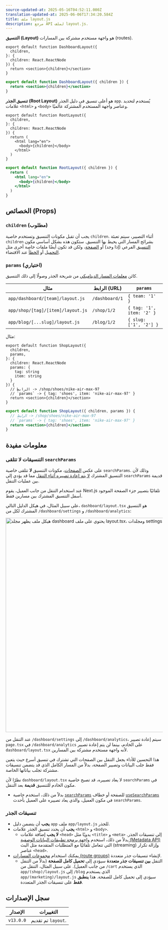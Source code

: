 ```yaml
---
source-updated-at: 2025-05-16T04:52:11.000Z
translation-updated-at: 2025-06-06T17:34:20.584Z
title: ملف layout.js
description: مرجع API لملف layout.js.
---
```


**التنسيق (Layout)** هو واجهة مستخدم مشتركة بين المسارات (routes).

```tsx filename="app/dashboard/layout.tsx" switcher
export default function DashboardLayout({
  children,
}: {
  children: React.ReactNode
}) {
  return <section>{children}</section>
}
```

```jsx filename="app/dashboard/layout.js" switcher
export default function DashboardLayout({ children }) {
  return <section>{children}</section>
}
```

**تنسيق الجذر (Root Layout)** هو أعلى تنسيق في دليل الجذر `app`. يُستخدم لتحديد علامات `<html>` و `<body>` وعناصر واجهة المستخدم المشتركة عالميًا.

```tsx filename="app/layout.tsx" switcher
export default function RootLayout({
  children,
}: {
  children: React.ReactNode
}) {
  return (
    <html lang="en">
      <body>{children}</body>
    </html>
  )
}
```

```jsx filename="app/layout.js" switcher
export default function RootLayout({ children }) {
  return (
    <html lang="en">
      <body>{children}</body>
    </html>
  )
}
```

## الخصائص (Props)

### `children` (مطلوب)

يجب أن تقبل مكونات التنسيق وتستخدم خاصية `children`. أثناء التصيير، سيتم تعبئة `children` بشرائح المسار التي يحيط بها التنسيق. ستكون هذه بشكل أساسي مكون [التنسيق](/docs/app/building-your-application/routing/pages-and-layouts#pages) الفرعي (إذا وجد) أو [الصفحة](/docs/app/building-your-application/routing/pages-and-layouts#pages)، ولكن قد تكون أيضًا ملفات خاصة أخرى مثل [التحميل](/docs/app/building-your-application/routing/loading-ui-and-streaming) أو [الخطأ](/docs/app/building-your-application/routing/error-handling) عند الاقتضاء.

### `params` (اختياري)

كائن [معلمات المسار الديناميكي](/docs/app/building-your-application/routing/dynamic-routes) من شريحة الجذر وصولًا إلى ذلك التنسيق.

| مثال                           | الرابط (URL)     | `params`                  |
| ------------------------------ | ---------------- | ------------------------- |
| `app/dashboard/[team]/layout.js`  | `/dashboard/1` | `{ team: '1' }`           |
| `app/shop/[tag]/[item]/layout.js` | `/shop/1/2`    | `{ tag: '1', item: '2' }` |
| `app/blog/[...slug]/layout.js`    | `/blog/1/2`    | `{ slug: ['1', '2'] }`    |

مثال:

```tsx filename="app/shop/[tag]/[item]/layout.tsx" switcher
export default function ShopLayout({
  children,
  params,
}: {
  children: React.ReactNode
  params: {
    tag: string
    item: string
  }
}) {
  // الرابط -> /shop/shoes/nike-air-max-97
  // `params` -> { tag: 'shoes', item: 'nike-air-max-97' }
  return <section>{children}</section>
}
```

```jsx filename="app/shop/[tag]/[item]/layout.js" switcher
export default function ShopLayout({ children, params }) {
  // الرابط -> /shop/shoes/nike-air-max-97
  // `params` -> { tag: 'shoes', item: 'nike-air-max-97' }
  return <section>{children}</section>
}
```

## معلومات مفيدة

### التنسيقات لا تتلقى `searchParams`

على عكس [الصفحات](/docs/app/api-reference/file-conventions/page)، مكونات التنسيق **لا** تتلقى خاصية `searchParams`. وذلك لأن التنسيق المشترك [لا يتم إعادة تصييره أثناء التنقل](/docs/app/building-your-application/routing/linking-and-navigating#4-partial-rendering) مما قد يؤدي إلى `searchParams` قديمة بين عمليات التنقل.

عند استخدام التنقل من جانب العميل، يقوم Next.js تلقائيًا بتصيير جزء الصفحة الموجود أسفل التنسيق المشترك بين مسارين فقط.

على سبيل المثال، في هيكل الدليل التالي، `dashboard/layout.tsx` هو التنسيق المشترك لكل من `/dashboard/settings` و `/dashboard/analytics`:

<Image
  alt="هيكل ملف يظهر مجلد dashboard يحتوي على ملف layout.tsx، ومجلدات settings و analytics تحتوي على صفحاتها الخاصة"
  srcLight="/docs/light/shared-dashboard-layout.png"
  srcDark="/docs/dark/shared-dashboard-layout.png"
  width="1600"
  height="687"
/>

عند التنقل من `/dashboard/settings` إلى `/dashboard/analytics`، سيتم إعادة تصيير `page.tsx` في `/dashboard/analytics` على الخادم، بينما لن يتم إعادة تصيير `dashboard/layout.tsx` لأنه واجهة مستخدم مشتركة بين المسارين.

هذا التحسين للأداء يجعل التنقل بين الصفحات التي تشترك في تنسيق أسرع حيث يتعين فقط جلب البيانات وتصيير الصفحة، بدلاً من المسار الكامل الذي قد يتضمن تنسيقات مشتركة تجلب بياناتها الخاصة.

نظرًا لأن `dashboard/layout.tsx` لا يعاد تصييره، قد تصبح خاصية `searchParams` في مكون الخادم للتنسيق **قديمة** بعد التنقل.

- بدلاً من ذلك، استخدم خاصية [`searchParams`](/docs/app/api-reference/file-conventions/page#searchparams-optional) للصفحة أو خطاف [`useSearchParams`](/docs/app/api-reference/functions/use-search-params) في مكون العميل، والذي يعاد تصييره على العميل بأحدث `searchParams`.

### تنسيقات الجذر

- **يجب** أن يتضمن دليل `app` ملف `app/layout.js` للجذر.
- **يجب** أن يحدد تنسيق الجذر علامات `<html>` و `<body>`.
  - **لا يجب** إضافة علامات `<head>` يدويًا مثل `<title>` و `<meta>` إلى تنسيقات الجذر. بدلاً من ذلك، استخدم [واجهة برمجة تطبيقات البيانات الوصفية (Metadata API)](/docs/app/api-reference/functions/generate-metadata) التي تتعامل تلقائيًا مع المتطلبات المتقدمة مثل البث (streaming) وإزالة تكرار عناصر `<head>`.
- يمكنك استخدام [مجموعات المسارات (route groups)](/docs/app/building-your-application/routing/route-groups) لإنشاء تنسيقات جذر متعددة.
  - التنقل **بين تنسيقات جذر متعددة** سيؤدي إلى **تحميل كامل للصفحة** (بدلاً من التنقل من جانب العميل). على سبيل المثال، التنقل من `/cart` الذي يستخدم `app/(shop)/layout.js` إلى `/blog` الذي يستخدم `app/(marketing)/layout.js` سيؤدي إلى تحميل كامل للصفحة. هذا **ينطبق فقط** على تنسيقات الجذر المتعددة.

## سجل الإصدارات

| الإصدار   | التغييرات              |
| --------- | ---------------------- |
| `v13.0.0` | تم تقديم `layout`.     |
